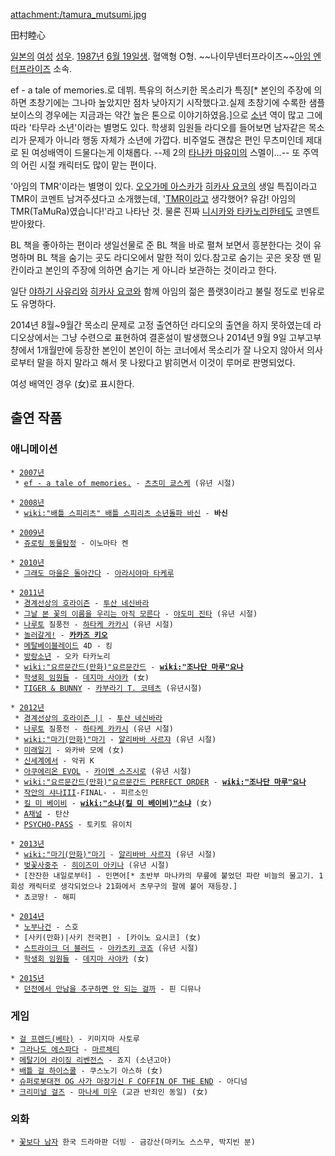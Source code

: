 attachment:/tamura_mutsumi.jpg

田村睦心

[[일본]]의 [[여성]] [[성우]]. [[1987년]] [[6월 19일]]생. 혈액형 O형. ~~나이무넨터프라이즈~~[[아임 엔터프라이즈]] 소속.

ef - a tale of memories.로 데뷔. 특유의 허스키한 목소리가 특징[* 본인의 주장에 의하면 초창기에는 그나마 높았지만 점차 낮아지기 시작했다고.실제 초창기에 수록한 샘플 보이스의 경우에는 지금과는 약간 높은 톤으로 이야기하였음.]으로 [[소년]] 역이 많고 그에 따라 '타무라 소년'이라는 별명도 있다. 학생회 임원들 라디오를 들어보면 남자같은 목소리가 문제가 아니라 행동 자체가 소년에 가깝다. 비주얼도 괜찮은 편인 무츠미인데 제대로 된 여성배역이 드물다는게 이채롭다. --제 2의 [[타나카 마유미]]의 스멜이...-- 또 주역의 어린 시절 캐릭터도 많이 맡는 편이다.

'아임의 TMR'이라는 별명이 있다. [[오오가메 아스카]]가 [[히카사 요코]]의 생일 특집이라고 TMR이 코멘트 남겨주셨다고 소개했는데, '[[니시카와 타카노리|TMR]]이라고 생각했어? 유감! 아임의 TMR(TaMuRa)였습니다!'라고 나타난 것. 물론 진짜 [[니시카와 타카노리]]한테도 코멘트 받아왔다.

BL 책을 좋아하는 편이라 생일선물로 준 BL 책을 바로 펼쳐 보면서 흥분한다는 것이 유명하며 BL 책을 숨기는 곳도 라디오에서 말한 적이 있다.참고로 숨기는 곳은 옷장 맨 밑칸이라고 본인의 주장에 의하면 숨기는 게 아니라 보관하는 것이라고 한다.

일단 [[야하기 사유리]]와 [[히카사 요코]]와 함께 아임의 젊은 플랫3이라고 불릴 정도로 빈유로도 유명하다.

2014년 8월~9월간 목소리 문제로 고정 출연하던 라디오의 출연을 하지 못하였는데 라디오상에서는 그냥 수련으로 표현하여 결혼설이 발생했으나 2014년 9월 9일 고부고부챵에서 1개월만에 등장한 본인이 본인이 하는 코너에서 목소리가 잘 나오지 않아서 의사로부터 말을 하지 말라고 해서 못 나왔다고 밝히면서 이것이 루머로 판명되었다.

여성 배역인 경우 (女)로 표시한다. 

== 출연 작품 ==
=== 애니메이션 ===
 * [[2007년]]
  * [[ef - a tale of memories.]] - [[츠츠미 쿄스케]] (유년 시절)

 * [[2008년]]
  * [[wiki:"배틀 스피리츠" 배틀 스피리츠 소년돌파 바신]] - '''바신'''

 * [[2009년]]
  * [[쥬로링 동물탐정]] - 이노마타 켄

 * [[2010년]]
  * [[그래도 마을은 돌아간다]] - [[아라시야마 타케루]]

 * [[2011년]]
  * [[경계선상의 호라이즌]] - [[투산 네신바라]]
  * [[그날 본 꽃의 이름을 우리는 아직 모른다]] - [[야도미 진타]] (유년 시절)
  * [[나루토]] 질풍전 - [[하타케 카카시]] (유년 시절)
  * [[놀러갈게!]] - '''[[카카즈 키오]]'''
  * [[메탈베이블레이드]] 4D - 킹
  * [[방랑소년]] - 오카 타카노리
  * [[wiki:"요르문간드(만화)"요르문간드]] - '''[[wiki:"조나단 마루"요나]]'''
  * [[학생회 임원들]] - [[데지마 사야카]] (女)
  * [[TIGER & BUNNY]] - [[카부라기 T. 코테츠]] (유년시절)

 * [[2012년]]
  * [[경계선상의 호라이즌|경계선상의 호라이즌 ||]] - [[투산 네신바라]]
  * [[나루토]] 질풍전 - [[하타케 카카시]] (유년 시절)
  * [[wiki:"마기(만화)"마기]] - [[알리바바 사르쟈]] (유년 시절)
  * [[미래일기]] - 와카바 모에 (女)
  * [[신세계에서]] - 악귀 K
  * [[아쿠에리온 EVOL]] - [[카이엔 스즈시로]] (유년 시절)
  * [[wiki:"요르문간드(만화)"요르문간드 PERFECT ORDER]] - '''[[wiki:"조나단 마루"요나]]'''
  * [[작안의 샤나]]III-FINAL- - 피르소인
  * [[킬 미 베이비]] - '''[[wiki:"소냐(킬 미 베이비)"소냐]]''' (女)
  * [[A채널]] - 탄산
  * [[PSYCHO-PASS]] - 토키토 유이치

 * [[2013년]]
  * [[wiki:"마기(만화)"마기]] - [[알리바바 사르쟈]] (유년 시절)
  * [[벚꽃사중주]] - [[히이즈미 아키나]] (유년 시절)
  * [잔잔한 내일로부터] - 인면어[* 초반부 마나카의 무릎에 붙었던 파란 비늘의 물고기. 1회성 캐릭터로 생각되었으나 21화에서 츠무구의 팔에 붙어 재등장.]
  * 쵸코땅! - 해피

 * [[2014년]]
  * [[노부나건]] - 스호
  * [사키(만화)|사키 전국편] - [카이노 요시코] (女)
  * [[스트라이크 더 블러드]] - [[아카츠키 코죠]] (유년 시절)
  * [[학생회 임원들]] - [[데지마 사야카]] (女)

 * [[2015년]]
  * [[던전에서 만남을 추구하면 안 되는 걸까]] - 핀 디뮤나

=== 게임 ===
 * [[걸 프렌드(베타)]] - 키미지마 사토루
 * [[그라나도 에스파다]] - [[마르체티]]
 * [[메탈기어 라이징 리벤전스]] - 죠지 (소년고아) 
 * [[배틀 걸 하이스쿨]] - 쿠스노기 아스하 (女)
 * [[슈퍼로봇대전 OG 사가 마장기신 F COFFIN OF THE END]] - 아디넘
 * [[크리미널 걸즈]] - [[마나세 미우]] (교관 반죄인 동일) (女)
 
=== 외화 ===
 * [[꽃보다 남자]] 한국 드라마판 더빙 - 금강산(마키노 스스무, 박지빈 분)
